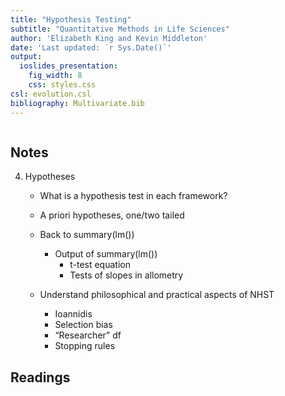 ```yaml
---
title: "Hypothesis Testing"
subtitle: "Quantitative Methods in Life Sciences"
author: 'Elizabeth King and Kevin Middleton'
date: 'Last updated: `r Sys.Date()`'
output:
  ioslides_presentation:
    fig_width: 8
    css: styles.css
csl: evolution.csl
bibliography: Multivariate.bib
---
```


```r
```

## Notes

4. Hypotheses
    - What is a hypothesis test in each framework?
    - A priori hypotheses, one/two tailed
    - Back to summary(lm())
  
      - Output of summary(lm())
        - t-test equation
        - Tests of slopes in allometry
  
    - Understand philosophical and practical aspects of NHST
        - Ioannidis
        - Selection bias
        - "Researcher" df
        - Stopping rules

## Readings

